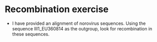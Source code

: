 # Recombination exercise

- I have provided an alignment of norovirus sequences. Using the sequence III1_EU360814 as the outgroup, look for recombination in these sequences.